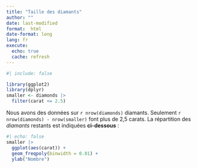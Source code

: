 ```yaml
---
title: "Taille des diamants"
author: ""
date: last-modified
format:  html
date-format: long
lang: fr
execute:
  echo: true
  cache: refresh
---
```


```r
#| include: false

library(ggplot2)
library(dplyr)
smaller <- diamonds |> 
  filter(carat <= 2.5)
```

Nous avons des données sur  `r nrow(diamonds)` diamants. Seulement 
`r nrow(diamonds) - nrow(smaller)` font plus de 
2,5 carats. La répartition des *diamants* restants est indiquées **ci-dessous** :

```r
#| echo: false
smaller |> 
  ggplot(aes(carat)) + 
  geom_freqpoly(binwidth = 0.01) +
  ylab("Nombre")
```


